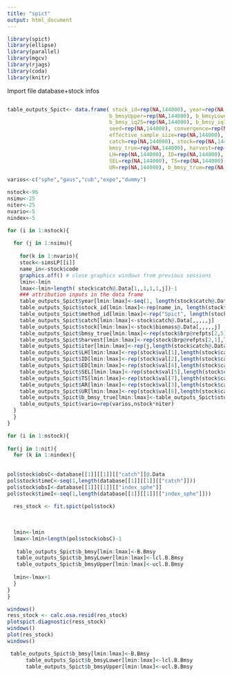 ```yaml
---
title: "spict"
output: html_document
---
```

```r
library(spict)
library(ellipse)
library(parallel)
library(mgcv)
library(rjags)
library(coda)
library(knitr)
```

Import file database+stock infos
```r

```

```r
table_outputs_Spict<- data.frame( stock_id=rep(NA,144000), year=rep(NA,144000), b_bmsy=rep(NA,144000),
                                 b_bmsyUpper=rep(NA,144000), b_bmsyLower=rep(NA,144000), 
                                 b_bmsy_iq25=rep(NA,144000), b_bmsy_iq75=rep(NA,144000), 
                                 seed=rep(NA,144000), convergence=rep(NA,144000), n_iterations=rep(NA,144000),
                                 effective_sample_size=rep(NA,144000), method_id=rep(NA,144000), 
                                 catch=rep(NA,144000), stock=rep(NA,144000), 
                                 bmsy_true=rep(NA,144000), harvest=rep(NA,144000), iter=rep(NA,144000),
                                 LH=rep(NA,144000), ID=rep(NA,144000), ED=rep(NA,144000), 
                                 SEL=rep(NA,144000), TS=rep(NA,144000), AR=rep(NA,144000),
                                 UR=rep(NA,144000), b_bmsy_true=rep(NA,144000), sigmaR=rep(NA,144000), sigmaC=rep(NA,144000), vario=rep(NA,144000))

varios<-c("sphe","gaus","cub","expo","dummy")

nstock<-96
nsimu<-25
niter<-25
nvario<-5
nindex<-5
```

```r
for (i in 1:nstock){
 
  for (j in 1:nsimu){
    
    for(k in 1:nvario){
    stock<-simsLP[[i]]
    name_in<-stock$code
    graphics.off() # close graphics windows from previous sessions
    lmin<-lmin
    lmax<-lmin+length( stock$catch@.Data[1,,1,1,1,j])-1
    ### attribution inputs in the data frame 
    table_outputs_Spict$year[lmin:lmax]<-seq(1, length(stock$catch@.Data[1,,1,1,1,j]))
    table_outputs_Spict$stock_id[lmin:lmax]<-rep(name_in, length(stock$catch@.Data[1,,1,1,1,j]))
    table_outputs_Spict$method_id[lmin:lmax]<-rep("Spict", length(stock$catch@.Data[1,,1,1,1,j]))
    table_outputs_Spict$catch[lmin:lmax]<-stock$catch@.Data[,,,,,j]
    table_outputs_Spict$stock[lmin:lmax]<-stock$biomass@.Data[,,,,,j]
    table_outputs_Spict$bmsy_true[lmin:lmax]<-rep(stock$brp@refpts[2,5],length(stock$catch@.Data[1,,1,1,1,j]))
    table_outputs_Spict$harvest[lmin:lmax]<-rep(stock$brp@refpts[2,1],length(stock$catch@.Data[1,,1,1,1,j]))
    table_outputs_Spict$iter[lmin:lmax]<-rep(j,length(stock$catch@.Data[1,,1,1,1,j]))
    table_outputs_Spict$LH[lmin:lmax]<-rep(stock$val[1],length(stock$catch@.Data[1,,1,1,1,j]))
    table_outputs_Spict$ID[lmin:lmax]<-rep(stock$val[2],length(stock$catch@.Data[1,,1,1,1,j]))
    table_outputs_Spict$ED[lmin:lmax]<-rep(stock$val[4],length(stock$catch@.Data[1,,1,1,1,j]))
    table_outputs_Spict$SEL[lmin:lmax]<-rep(stock$val[5],length(stock$catch@.Data[1,,1,1,1,j]))
    table_outputs_Spict$TS[lmin:lmax]<-rep(stock$val[7],length(stock$catch@.Data[1,,1,1,1,j]))
    table_outputs_Spict$AR[lmin:lmax]<-rep(stock$val[3],length(stock$catch@.Data[1,,1,1,1,j]))
    table_outputs_Spict$UR[lmin:lmax]<-rep(stock$val[6],length(stock$catch@.Data[1,,1,1,1,j]))
    table_outputs_Spict$b_bmsy_true[lmin:lmax]<-table_outputs_Spict$stock[lmin:lmax]/table_outputs_Spict$bmsy_true[lmin:lmax]
    table_outputs_Spict$vario=rep(varios,nstock*niter)
  }
  }
}
```


```r
for (i in 1:nstock){
  
for(j in 1:nit){
  for (k in 1:nindex){
    
     
pol$stock$obsC<-database[[1]][[1]][["catch"]]@.Data
pol$stock$timeC<-seq(1,length(database[[1]][[1]][["catch"]]))
pol$stock$obsI<-database[[1]][[1]][["index_sphe"]]
pol$stock$timeI<-seq(1,length(database[[1]][[1]][["index_sphe"]]))
  
  res_stock <- fit.spict(pol$stock)
  
  
  
  lmin<-lmin
  lmax<-lmin+length(pol$stock$obsC)-1
  
   table_outputs_Spict$b_bmsy[lmin:lmax]<-B.Bmsy
   table_outputs_Spict$b_bmsyLower[lmin:lmax]<-lcl.B.Bmsy
   table_outputs_Spict$b_bmsyUpper[lmin:lmax]<-ucl.B.Bmsy
      
  lmin<-lmax+1
  }
}
}
```

```r
windows()
ress_stock <- calc.osa.resid(res_stock)
plotspict.diagnostic(ress_stock)
windows()
plot(res_stock)
windows()
```

```r
 table_outputs_Spict$b_bmsy[lmin:lmax]<-B.Bmsy
      table_outputs_Spict$b_bmsyLower[lmin:lmax]<-lcl.B.Bmsy
      table_outputs_Spict$b_bmsyUpper[lmin:lmax]<-ucl.B.Bmsy
```



